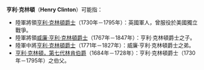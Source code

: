 '''亨利·克林頓'''（'''Henry Clinton'''）可能指：

* 陸軍將領[[亨利·克林頓|亨利·克林頓爵士]]（1730年－1795年）：英國軍人，曾服役於美國獨立戰爭。
* 陸軍將領[[威廉·亨利·克林頓|威廉·亨利·克林頓爵士]]（1767年－1847年）：亨利·克林頓爵士之子。
* 陸軍中將[[亨利·克林頓_(拿破崙戰爭)|亨利·克林頓爵士]]（1771年－1827年）：威廉·亨利·克林頓爵士之弟。
* [[亨利·克林頓，第七代林肯伯爵|亨利·克林頓，第七代林肯伯爵]]（1684年－1728年）：亨利·克林頓爵士（1730年－1795年）之伯父。

{{Disambiguation|H|Cat=五字人名译名消歧义}}